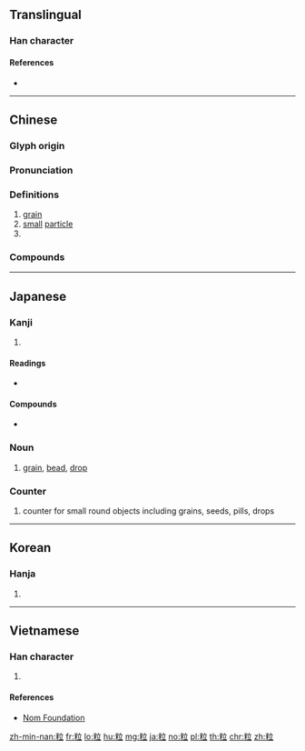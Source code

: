 {{character info/new}}
==Translingual==

===Han character===
{{Han char|rn=119|rad=米|as=05|sn=11|four=90918|canj=FDYT|ids=⿰米立}}

====References====
* {{Han ref|kx=0907.220|dkj=26884|dj=1333.070|hdz=53145.120|uh=7C92|ud=31890|bh=B2C9|bd=45769}}

----

==Chinese==
{{zh-forms}}

===Glyph origin===
{{Han etym}}

===Pronunciation===
{{zh-pron
|m=lì
|c=lap1,nap1
|h=pfs=lia̍p
|md=
|mn=lia̍p
|w=
|mc=y
|oc=y
|cat=n,cls
}}

===Definitions===
{{zh-hanzi}}

# [[grain]]
# [[small]] [[particle]]
# {{zh-classifier|grainlike objects|t=[[granule]], [[grain]], [[particle]]|cat=y}}

===Compounds===
{{zh-der|顆粒|半粒|反粒子|團粒|基本粒子|微粒|晶粒生長|杯水粒粟|玉粒|番麥粒|米粒|米粒之珠|粒兒|粒子|粒度|粒米束薪|粒米狼戾|粒肥|粒變岩|粒選|粒雪|絕粒|線粒體|脫粒|辟穀絕粒|阿伐粒子|顆粒性|飛芻輓粒|麥粒腫}}

{{zh-cat|Elementary}}

----

==Japanese==

===Kanji===
{{ja-kanji|grade=c|rs=米05}}

# {{defn|lang=ja|sort=米05}}

====Readings====
* {{ja-readings|goon=[[りゅう]] (ryū)|kanon=[[りゅう]] (ryū)|kun=[[つぶ]] (tsubu)}}

====Compounds====
* {{ja-r|粒子|りゅうし|ryūshi}}

===Noun===
{{ja-noun|つぶ}}

# [[grain]], [[bead]], [[drop]]

===Counter===
{{ja-pos|つぶ|counter}}

# counter for small round objects including grains, seeds, pills, drops

----

==Korean==

===Hanja===
{{ko-hanja|hangeul=[[립]], [[입]]|eumhun=|rv=rip, ip|mr=rip, ip|y=lip, ip}}

# {{defn|lang=ko|sort=米05}}

----

==Vietnamese==

===Han character===
{{vi-readings|rs=米05|hanviet=[[lạp]], [[lép]]}}

# {{defn|lang=vi|sort=米05}}

====References====
* [http://nomfoundation.org/common/nom_details.php?codepoint=7c92 Nom Foundation]

[[zh-min-nan:粒]]
[[fr:粒]]
[[lo:粒]]
[[hu:粒]]
[[mg:粒]]
[[ja:粒]]
[[no:粒]]
[[pl:粒]]
[[th:粒]]
[[chr:粒]]
[[zh:粒]]